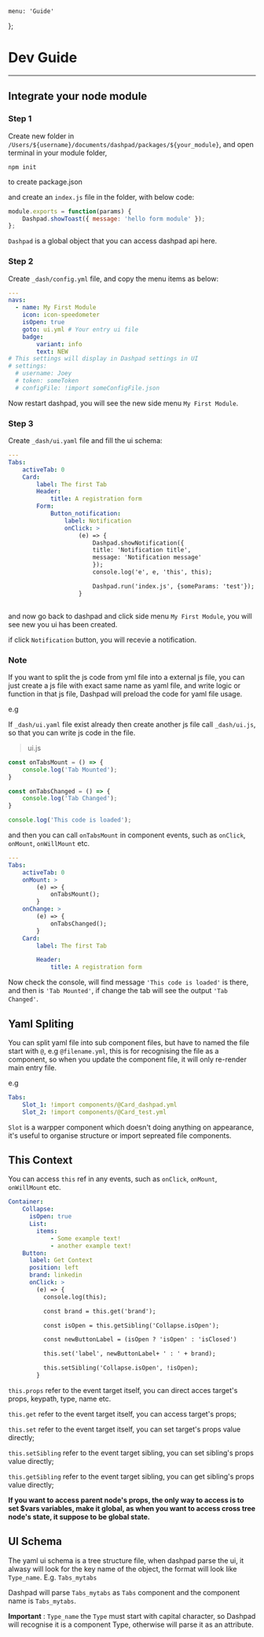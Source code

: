     menu: 'Guide'
};

# Dev Guide

---

## Integrate your node module

### Step 1

Create new folder in `/Users/${username}/documents/dashpad/packages/${your_module}`, and open terminal in your module folder,

`npm init`

to create package.json

and create an `index.js` file in the folder, with below code:

```js
module.exports = function(params) {
    Dashpad.showToast({ message: 'hello form module' });
};
```

`Dashpad` is a global object that you can access dashpad api here.

### Step 2

Create `_dash/config.yml` file, and copy the menu items as below:

```yaml
---
navs:
  - name: My First Module
    icon: icon-speedometer
    isOpen: true
    goto: ui.yml # Your entry ui file
    badge:
        variant: info
        text: NEW
# This settings will display in Dashpad settings in UI
# settings: 
  # username: Joey
  # token: someToken
  # configFile: !import someConfigFile.json
```

Now restart dashpad, you will see the new side menu `My First Module`.

### Step 3

Create `_dash/ui.yaml` file and fill the ui schema:

```yaml
---
Tabs:
    activeTab: 0
    Card:
        label: The first Tab
        Header:
            title: A registration form
        Form:
            Button_notification:
                label: Notification
                onClick: >
                    (e) => {
                        Dashpad.showNotification({
                        title: 'Notification title',
                        message: 'Notification message'
                        });
                        console.log('e', e, 'this', this);

                        Dashpad.run('index.js', {someParams: 'test'}); // calling backend index.js
                    }
                    
```

and now go back to dashpad and click side menu `My First Module`, you will see new you ui has been created.

if click `Notification` button, you will recevie a notification.

### **Note**

If you want to split the js code from yml file into a external js file,  you can just create a js file with exact same name as yaml file, and write logic or function in that js file, Dashpad will preload the code for yaml file usage.

e.g

If `_dash/ui.yaml` file exist already then create another js file call `_dash/ui.js`, so that you can write js code in the file.

> ui.js
``` js
const onTabsMount = () => {
    console.log('Tab Mounted');
}

const onTabsChanged = () => {
    console.log('Tab Changed');
}

console.log('This code is loaded');

```

and then you can call `onTabsMount` in component events, such as `onClick`, `onMount`, `onWillMount` etc.

```yaml
---
Tabs:
    activeTab: 0
    onMount: >
        (e) => {
            onTabsMount();
        }
    onChange: >
        (e) => {
            onTabsChanged();
        }
    Card:
        label: The first Tab

        Header:
            title: A registration form
```

Now check the console, will find message `'This code is loaded'` is there, and then is `'Tab Mounted'`, if change the tab will see the output `'Tab Changed'`.

## Yaml Spliting

You can split yaml file into sub component files, but have to named the file start with `@`, e.g `@filename.yml`, this is for recognising the file as a component, so when you update the component file, it will only re-render main entry file.

e.g

```yaml
Tabs:
    Slot_1: !import components/@Card_dashpad.yml
    Slot_2: !import components/@Card_test.yml
```

`Slot` is a warpper component which doesn't doing anything on appearance, it's useful to organise structure or import sepreated file components.

## This Context

You can access `this` ref in any events, such as `onClick`, `onMount`, `onWillMount` etc. 

```yaml
Container:
    Collapse:
      isOpen: true
      List:
        items:
            - Some example text!
            - another example text!
    Button:
      label: Get Context
      position: left
      brand: linkedin
      onClick: >
        (e) => {
          console.log(this);

          const brand = this.get('brand');

          const isOpen = this.getSibling('Collapse.isOpen');

          const newButtonLabel = (isOpen ? 'isOpen' : 'isClosed') 

          this.set('label', newButtonLabel+ ' : ' + brand);

          this.setSibling('Collapse.isOpen', !isOpen);
        }
```

`this.props` refer to the event target itself, you can direct acces target's props, keypath, type, name etc.

`this.get` refer to the event target itself, you can access target's props;

`this.set` refer to the event target itself, you can set target's props value directly;

`this.setSibling` refer to the event target sibling, you can set sibling's props value directly;

`this.getSibling` refer to the event target sibling, you can get sibling's props value directly;

**If you want to access parent node's props, the only way to access is to set $vars variables, make it global, as when you want to access cross tree node's state, it suppose to be global state.**

## UI Schema

The yaml ui schema is a tree structure file, when dashpad parse the ui, it alwasy will look for the key name of the object, the format will look like `Type_name`. E.g. `Tabs_mytabs`

Dashpad will parse `Tabs_mytabs` as `Tabs` component and the component name is `Tabs_mytabs`.

**Important** :  `Type_name` the `Type` must start with capital character, so Dashpad will recognise it is a component Type, otherwise will parse it as an attribute.
